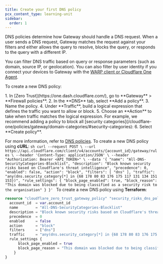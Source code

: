 ```yaml
---
title: Create your first DNS policy
pcx_content_type: learning-unit
sidebar:
  order: 1
---
```



DNS policies determine how Gateway should handle a DNS request. When a user sends a DNS request, Gateway matches the request against your filters and either allows the query to resolve, blocks the query, or responds to the query with a different IP.

You can filter DNS traffic based on query or response parameters (such as domain, source IP, or geolocation). You can also filter by user identity if you connect your devices to Gateway with the [WARP client or Cloudflare One Agent](/learning-paths/secure-internet-traffic/connect-devices-networks/install-agent/).

To create a new DNS policy:

<Tabs syncKey="dashPlusAPI">
<TabItem label="Dashboard">
1. In [Zero Trust](https://one.dash.cloudflare.com/), go to **Gateway** > **Firewall policies**.
2. In the **DNS** tab, select **Add a policy**.
3. Name the policy.
4. Under **Traffic**, build a logical expression that defines the traffic you want to allow or block.
5. Choose an **Action** to take when traffic matches the logical expression. For example, we recommend adding a policy to block all [security categories](/cloudflare-one/policies/gateway/domain-categories/#security-categories):
   <Render
   	file="gateway/policies/block-security-categories"
   	product="cloudflare-one"
   />
6. Select **Create policy**.

For more information, refer to [DNS policies](/cloudflare-one/policies/gateway/dns-policies/).
</TabItem>
<TabItem label="API">
To create a new DNS policy using **cURL**:
	```sh
	curl --request POST \
	  --url https://api.cloudflare.com/client/v4/accounts/{account_id}/gateway/rules \
	  --header 'Content-Type: application/JSON' \
	  --header "Authorization: Bearer <API_TOKEN>" \
		--data '{
		"name": "All-DNS-SecurityCategories-Blocklist",
			"description": "Block known security risks based on Cloudflare's threat intelligence",
			"precedence": 0,
			"enabled": false,
			"action": "block",
			"filters": [
				"dns"
			],
			"traffic": "any(dns.security_category[*] in {68 178 80 83 176 175 117 131 134 151 153})",
			"rule_settings": {
				"block_page_enabled": true,
				"block_reason": "This domain was blocked due to being classified as a security risk to the organisation"
				}
  	}'
	```
</TabItem>
<TabItem label="Terraform">
To create a new DNS policy using **Terraform**:
```tf
resource "cloudflare_zero_trust_gateway_policy" "security_risks_dns_policy" {
  account_id  = var.account_id
  name        = "All-DNS-SecurityCategories-Blocklist"
  description = "Block known security risks based on Cloudflare's threat intelligence"
  precedence  = 0
  enabled     = false
  action      = "block"
  filters     = ["dns"]
  traffic     = "any(dns.security_category[*] in {68 178 80 83 176 175 117 131 134 151 153})"
  rule_settings {
      block_page_enabled = true
      block_page_reason = "This domain was blocked due to being classified as a security risk to the organisation"
    }
}
```
</TabItem>
</Tabs>